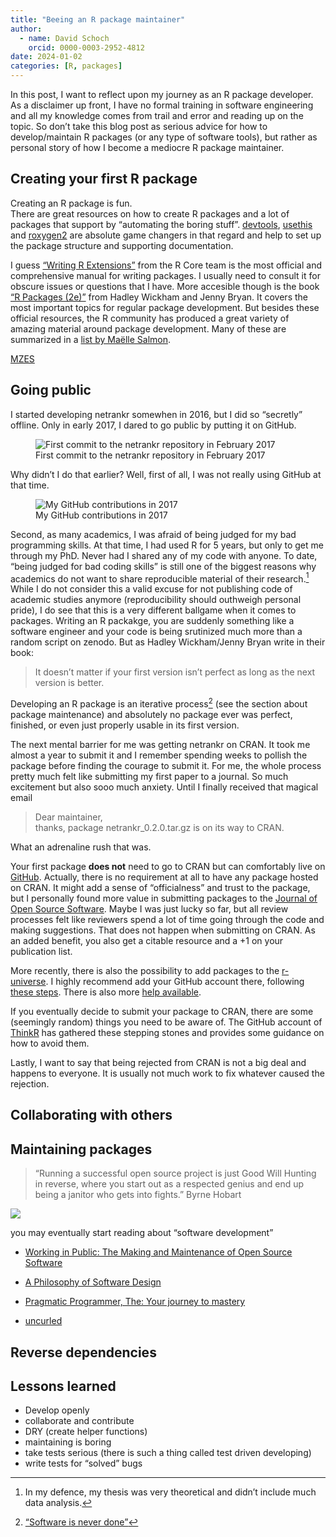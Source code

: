 ```yaml
---
title: "Beeing an R package maintainer"
author:
  - name: David Schoch
    orcid: 0000-0003-2952-4812
date: 2024-01-02
categories: [R, packages]
---
```


In this post, I want to reflect upon my journey as an R package developer. As a disclaimer up front, I have no formal training in software engineering and all my knowledge comes from trail and error and reading up on the topic. So don't take this blog post as serious advice for how to develop/maintain R packages (or any type of software tools), but rather as personal story of how I become a mediocre R package maintainer.

## Creating your first R package

Creating an R package is fun.  
There are great resources on how to create R packages and a lot of packages that support by "automating the boring stuff". [devtools](https://devtools.r-lib.org/), [usethis](https://usethis.r-lib.org/) and [roxygen2](https://roxygen2.r-lib.org/) are absolute game changers in that regard and help to set up the package structure and supporting documentation. 

I guess ["Writing R Extensions"](https://cran.r-project.org/doc/manuals/R-exts.html) from the R Core team is the most official and comprehensive manual for writing packages. I usually need to consult it for obscure issues or questions that I have. More accesible though is the book ["R Packages (2e)"](https://r-pkgs.org/) from Hadley Wickham and Jenny Bryan. It covers the most important topics for regular package development. But besides these official resources, the R community has produced a great variety of amazing material around package development. Many of these are summarized in a [list by Maëlle Salmon](https://rpkgdev-mechanics.netlify.app/resources/). 

[MZES](https://www.mzes.uni-mannheim.de/socialsciencedatalab/article/r-package/)



## Going public

I started developing netrankr somewhen in 2016, but I did so "secretly" offline. Only in early 2017, I dared to go public by putting it on GitHub.

![First commit to the netrankr repository in February 2017](first_commit.png)

Why didn't I do that earlier? Well, first of all, I was not really using GitHub at that time.

![My GitHub contributions in 2017](git_contrib2017.png)

Second, as many academics, I was afraid of being judged for my bad programming skills. At that time, I had used R for 5 years, but only to get me through my PhD. Never had I shared any of my code with anyone. To date, "being judged for bad coding skills" is still one of the biggest reasons why academics do not want to share reproducible material of their research.[^1] While I do not consider this a valid excuse for not publishing code of academic studies anymore (reproducibility should outhweigh personal pride), I do see that this is a very different ballgame when it comes to packages. Writing an R packakge, you are suddenly something like a software engineer and your code is being srutinized much more than a random script on zenodo. But as Hadley Wickham/Jenny Bryan write in their book:

> It doesn’t matter if your first version isn’t perfect as long as the next version is better.

Developing an R package is an iterative process[^2] (see the section about package maintenance) and absolutely no package ever was perfect, finished, or even just properly usable in its first version.  

The next mental barrier for me was getting netrankr on CRAN. It took me almost a year to submit it and I remember spending weeks to pollish the package before finding the courage to submit it. For me, the whole process pretty much felt like submitting my first paper to a journal. So much excitement but also sooo much anxiety. Until I finally received that magical email

> Dear maintainer,  
> thanks, package netrankr_0.2.0.tar.gz is on its way to CRAN.

What an adrenaline rush that was. 


Your first package **does not** need to go to CRAN but can comfortably live on [GitHub](https://happygitwithr.com/). Actually, there is no requirement at all to have any package hosted on CRAN. It might add a sense of "officialness" and trust to the package, but I personally found more value in submitting packages to the [Journal of Open Source Software](https://joss.theoj.org/). Maybe I was just lucky so far, but all review processes felt like reviewers spend a lot of time going through the code and making suggestions. That does not happen when submitting on CRAN. As an added benefit, you also get a citable resource and a +1 on your publication list. 

More recently, there is also the possibility to add packages to the [r-universe](https://r-universe.dev/search/). I highly recommend add your GitHub account there, following [these steps](https://github.com/r-universe-org/help#how-to-setup-your-personal-universe). There is also more [help available](https://github.com/r-universe-org/help).

If you eventually decide to submit your package to CRAN, there are some (seemingly random) things you need to be aware of. The GitHub account of [ThinkR](https://github.com/ThinkR-open/prepare-for-cran) has gathered these stepping stones and provides some guidance on how to avoid them. 

Lastly, I want to say that being rejected from CRAN is not a big deal and happens to everyone. It is usually not much work to fix whatever caused the rejection.  

## Collaborating with others

## Maintaining packages

> "Running a successful open source project is just Good Will Hunting in reverse, where you start out as a respected genius and end up being a janitor who gets into fights." 
Byrne Hobart

![](bus-rpkg.jpg)

you may eventually start reading about "software development"

- [Working in Public: The Making and Maintenance of Open Source Software](https://www.amazon.de/dp/0578675862?psc=1&ref=ppx_yo2ov_dt_b_product_details)

- [A Philosophy of Software Design](https://www.amazon.de/dp/173210221X?psc=1&ref=ppx_yo2ov_dt_b_product_details)

- [Pragmatic Programmer, The: Your journey to mastery](https://www.amazon.de/dp/0135957052?psc=1&ref=ppx_yo2ov_dt_b_product_details)

- [uncurled](https://un.curl.dev/)

## Reverse dependencies

## Lessons learned

- Develop openly
- collaborate and contribute
- DRY (create helper functions)
- maintaining is boring
- take tests serious (there is such a thing called test driven developing)
- write tests for "solved" bugs

[^1]: In my defence, my thesis was very theoretical and didn't include much data analysis.

[^2]: ["Software is never done"](https://medium.com/aljorhythm/most-software-is-never-done-c6a9bcda12a7)